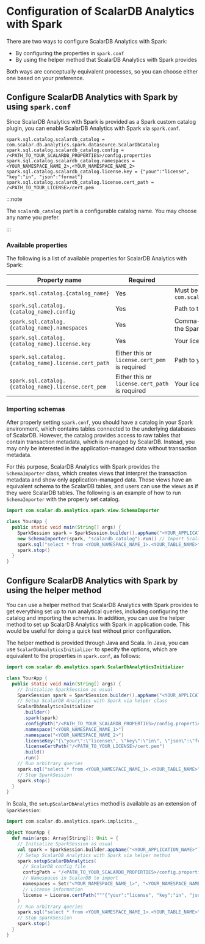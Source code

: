 # Configuration of ScalarDB Analytics with Spark


There are two ways to configure ScalarDB Analytics with Spark:

- By configuring the properties in `spark.conf`
- By using the helper method that ScalarDB Analytics with Spark provides

Both ways are conceptually equivalent processes, so you can choose either one based on your preference.

## Configure ScalarDB Analytics with Spark by using `spark.conf`

Since ScalarDB Analytics with Spark is provided as a Spark custom catalog plugin, you can enable ScalarDB Analytics with Spark via `spark.conf`.

```properties
spark.sql.catalog.scalardb_catalog = com.scalar.db.analytics.spark.datasource.ScalarDbCatalog
spark.sql.catalog.scalardb_catalog.config = /<PATH_TO_YOUR_SCALARDB_PROPERTIES>/config.properties
spark.sql.catalog.scalardb_catalog.namespaces = <YOUR_NAMESPACE_NAME_2>,<YOUR_NAMESPACE_NAME_2>
spark.sql.catalog.scalardb_catalog.license.key = {"your":"license", "key":"in", "json":"format"}
spark.sql.catalog.scalardb_catalog.license.cert_path = /<PATH_TO_YOUR_LICENSE>/cert.pem
```

:::note

The `scalardb_catalog` part is a configurable catalog name. You may choose any name you prefer.

:::

### Available properties

The following is a list of available properties for ScalarDB Analytics with Spark:

| Property name                                        | Required                                       | Description                                                             |
|------------------------------------------------------|------------------------------------------------|-------------------------------------------------------------------------|
| `spark.sql.catalog.{catalog_name}`                   | Yes                                            | Must be `com.scalar.db.analytics.spark.datasource.ScalarDbCatalog`      |
| `spark.sql.catalog.{catalog_name}.config`            | Yes                                            | Path to the ScalarDB configuration file                                 |
| `spark.sql.catalog.{catalog_name}.namespaces`        | Yes                                            | Comma-separated list of ScalarDB namespaces to import to the Spark side |
| `spark.sql.catalog.{catalog_name}.license.key`       | Yes                                            | Your license key in the JSON format                                     |
| `spark.sql.catalog.{catalog_name}.license.cert_path` | Either this or `license.cert_pem` is required  | Path to your license certificate file                                   |
| `spark.sql.catalog.{catalog_name}.license.cert_pem`  | Either this or `license.cert_path` is required | Your license certificate in the PEM format                              |

### Importing schemas

After properly setting `spark.conf`, you should have a catalog in your Spark environment, which contains tables connected to the underlying databases of ScalarDB. However, the catalog provides access to raw tables that contain transaction metadata, which is managed by ScalarDB. Instead, you may only be interested in the application-managed data without transaction metadata.

For this purpose, ScalarDB Analytics with Spark provides the `SchemaImporter` class, which creates views that interpret the transaction metadata and show only application-managed data. Those views have an equivalent schema to the ScalarDB tables, and users can use the views as if they were ScalarDB tables. The following is an example of how to run `SchemaImporter` with the properly set catalog.

```java
import com.scalar.db.analytics.spark.view.SchemaImporter

class YourApp {
  public static void main(String[] args) {
    SparkSession spark = SparkSession.builder().appName("<YOUR_APPLICATION_NAME>").getOrCreate()
    new SchemaImporter(spark, "scalardb_catalog").run() // Import ScalarDB table schemas from the catalog named "scalardb_catalog"
    spark.sql("select * from <YOUR_NAMESPACE_NAME_1>.<YOUR_TABLE_NAME>").show()
    spark.stop()
  }
}
```

## Configure ScalarDB Analytics with Spark by using the helper method

You can use a helper method that ScalarDB Analytics with Spark provides to get everything set up to run analytical queries, including configuring the catalog and importing the schemas. In addition, you can use the helper method to set up ScalarDB Analytics with Spark in application code. This would be useful for doing a quick test without prior configuration.

The helper method is provided through Java and Scala. In Java, you can use `ScalarDbAnalyticsInitializer` to specify the options, which are equivalent to the properties in `spark.conf`, as follows:

```java
import com.scalar.db.analytics.spark.ScalarDbAnalyticsInitializer

class YourApp {
  public static void main(String[] args) {
    // Initialize SparkSession as usual
    SparkSession spark = SparkSession.builder().appName("<YOUR_APPLICATION_NAME>").getOrCreate()
    // Setup ScalarDB Analytics with Spark via helper class
    ScalarDbAnalyticsInitializer
      .builder()
      .spark(spark)
      .configPath("/<PATH_TO_YOUR_SCALARDB_PROPERTIES>/config.properties")
      .namespace("<YOUR_NAMESPACE_NAME_1>")
      .namespace("<YOUR_NAMESPACE_NAME_2>")
      .licenseKey("{\"your\":\"license\", \"key\":\"in\", \"json\":\"format\"}")
      .licenseCertPath("/<PATH_TO_YOUR_LICENSE>/cert.pem")
      .build()
      .run()
    // Run arbitrary queries
    spark.sql("select * from <YOUR_NAMESPACE_NAME_1>.<YOUR_TABLE_NAME>").show()
    // Stop SparkSession
    spark.stop()
  }
}
```

In Scala, the `setupScalarDbAnalytics` method is available as an extension of `SparkSession`:

```scala
import com.scalar.db.analytics.spark.implicits._

object YourApp {
  def main(args: Array[String]): Unit = {
    // Initialize SparkSession as usual
    val spark = SparkSession.builder.appName("<YOUR_APPLICATION_NAME>").getOrCreate()
    // Setup ScalarDB Analytics with Spark via helper method
    spark.setupScalarDbAnalytics(
      // ScalarDB config file
      configPath = "/<PATH_TO_YOUR_SCALARDB_PROPERTIES>/config.properties", 
      // Namespaces in ScalarDB to import
      namespaces = Set("<YOUR_NAMESPACE_NAME_1>", "<YOUR_NAMESPACE_NAME_2>"),
      // License information
      license = License.certPath("""{"your":"license", "key":"in", "json":"format"}""", "/<PATH_TO_YOUR_LICENSE>/cert.pem")
    )
    // Run arbitrary queries
    spark.sql("select * from <YOUR_NAMESPACE_NAME_1>.<YOUR_TABLE_NAME>").show()
    // Stop SparkSession
    spark.stop()
  }
}
```

